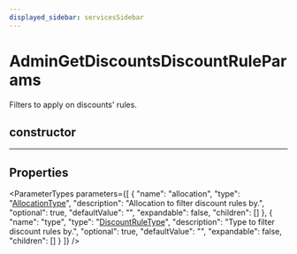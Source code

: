 ```yaml
---
displayed_sidebar: servicesSidebar
---
```



# AdminGetDiscountsDiscountRuleParams

Filters to apply on discounts' rules.

## constructor

___

## Properties

<ParameterTypes parameters={[
  {
    "name": "allocation",
    "type": "[AllocationType](../enums/services.AllocationType.mdx)",
    "description": "Allocation to filter discount rules by.",
    "optional": true,
    "defaultValue": "",
    "expandable": false,
    "children": []
  },
  {
    "name": "type",
    "type": "[DiscountRuleType](../enums/services.DiscountRuleType.mdx)",
    "description": "Type to filter discount rules by.",
    "optional": true,
    "defaultValue": "",
    "expandable": false,
    "children": []
  }
]} />
